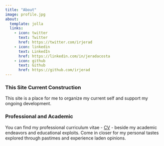 ```yaml
---
title: "About"
image: profile.jpg
about:
  template: jolla
  links:
    - icon: twitter
      text: Twitter
      href: https://twitter.com/irjerad
    - icon: linkedin
      text: LinkedIn
      href: https://linkedin.com/in/jeradacosta
    - icon: github
      text: Github
      href: https://github.com/irjerad
---
```


### This Site Current Construction

This site is a place for me to organize my current self and support my ongoing development.

### Professional and Academic

You can find my professional curriculum vitae - [CV](/CV) - beside my academic endeavors and educational exploits. Come in closer for my personal tastes explored through pastimes and experience laden opinions.
